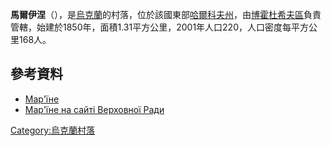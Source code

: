 {{coord|50|16|0|N|35|23|11|E|scale:30000_region:UA|display=title}}

'''馬爾伊涅'''（{{lang-uk|Мар'їне}}），是[[烏克蘭|烏克蘭]]的村落，位於該國東部[[哈爾科夫州|哈爾科夫州]]，由[[博霍杜希夫區|博霍杜希夫區]]負責管轄，始建於1850年，面積1.31平方公里，2001年人口220，人口密度每平方公里168人。

==參考資料==
* [http://gska2.rada.gov.ua/pls/z7502/A005?rdat1=09.01.2009&rf7571=32444 Мар'їне]{{dead link|date=2018年5月 |bot=InternetArchiveBot |fix-attempted=yes }}
* [http://gska2.rada.gov.ua/pls/z7502/A005?rdat1=11.04.2015&rf7571=32444 Мар'їне на сайті Верховної Ради]{{dead link|date=2018年5月 |bot=InternetArchiveBot |fix-attempted=yes }}

{{Ukraine-geo-stub}}
[[Category:烏克蘭村落|Category:烏克蘭村落]]